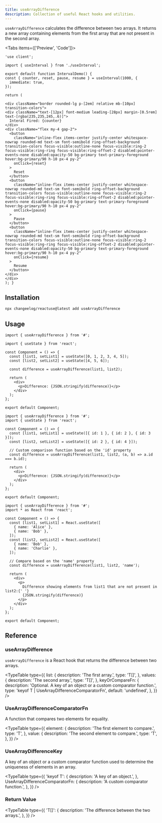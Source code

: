 ```yaml
---
title: useArrayDifference
description: Collection of useful React hooks and utilities.
---
```


`useArrayDifference` calculates the difference between two arrays. It returns a new array containing elements from the first array that are not present in the second array.

<Tabs items={['Preview', 'Code']}>
  <Tab value="Preview">
    <ArrayDifferenceDemo />
  </Tab>
  <Tab value="Code">
  ```tsx
  'use client';

import { useInterval } from './useInterval';

export default function IntervalDemo() {
  const { counter, reset, pause, resume } = useInterval(1000, {
    immediate: true,
  });

return (

<div className="border rounded-lg p-[2em] relative mb-[10px] transition-colors">
  <div className="text-[12px] font-medium leading-[28px] margin-[0.5rem]  text-[rgba(235,235,245,.6)]">
    Interal Fired: {counter}
  </div>
  <div className="flex my-4 gap-2">
    <button
      className="inline-flex items-center justify-center whitespace-nowrap rounded-md text-sm font-semibold ring-offset-background transition-colors focus-visible:outline-none focus-visible:ring-2 focus-visible:ring-ring focus-visible:ring-offset-2 disabled:pointer-events-none disabled:opacity-50 bg-primary text-primary-foreground hover:bg-primary/90 h-10 px-4 py-2"
      onClick={reset}
    >
      Reset
    </button>
    <button
      className="inline-flex items-center justify-center whitespace-nowrap rounded-md text-sm font-semibold ring-offset-background transition-colors focus-visible:outline-none focus-visible:ring-2 focus-visible:ring-ring focus-visible:ring-offset-2 disabled:pointer-events-none disabled:opacity-50 bg-primary text-primary-foreground hover:bg-primary/90 h-10 px-4 py-2"
      onClick={pause}
    >
      Pause
    </button>
    <button
      className="inline-flex items-center justify-center whitespace-nowrap rounded-md text-sm font-semibold ring-offset-background transition-colors focus-visible:outline-none focus-visible:ring-2 focus-visible:ring-ring focus-visible:ring-offset-2 disabled:pointer-events-none disabled:opacity-50 bg-primary text-primary-foreground hover:bg-primary/90 h-10 px-4 py-2"
      onClick={resume}
    >
      Resume
    </button>
  </div>
</div>
); }

````
</Tab>
</Tabs>

## Installation

```bash
npx changeelog/reactuse@latest add useArrayDifference
````

## Usage

```tsx
import { useArrayDifference } from '#';

import { useState } from 'react';

const Component = () => {
  const [list1, setList1] = useState([0, 1, 2, 3, 4, 5]);
  const [list2, setList2] = useState([4, 5, 6]);

  const difference = useArrayDifference(list1, list2);

  return (
    <div>
      <p>Difference: {JSON.stringify(difference)}</p>
    </div>
  );
};

export default Component;
```

```tsx
import { useArrayDifference } from '#';
import { useState } from 'react';

const Component = () => {
  const [list1, setList1] = useState([{ id: 1 }, { id: 2 }, { id: 3 }]);
  const [list2, setList2] = useState([{ id: 2 }, { id: 4 }]);

  // Custom comparison function based on the 'id' property
  const difference = useArrayDifference(list1, list2, (a, b) => a.id === b.id);

  return (
    <div>
      <p>Difference: {JSON.stringify(difference)}</p>
    </div>
  );
};

export default Component;
```

```tsx
import { useArrayDifference } from '#';
import * as React from 'react';

const Component = () => {
  const [list1, setList1] = React.useState([
    { name: 'Alice' },
    { name: 'Bob' },
  ]);
  const [list2, setList2] = React.useState([
    { name: 'Bob' },
    { name: 'Charlie' },
  ]);

  // Compare based on the 'name' property
  const difference = useArrayDifference(list1, list2, 'name');

  return (
    <div>
      <p>
        Difference showing elements from list1 that are not present in list2:{' '}
        {JSON.stringify(difference)}
      </p>
    </div>
  );
};

export default Component;
```

## Reference

### useArrayDifference

`useArrayDifference` is a React hook that returns the difference between two arrays.

<TypeTable
  type={{
    list: {
      description: 'The first array.',
      type: 'T[]',
    },
    values: {
      description: 'The second array.',
      type: 'T[]',
    },
    keyOrCompareFn: {
      description:
        'Optional. A key of an object or a custom comparator function.',
      type: 'keyof T | UseArrayDifferenceComparatorFn',
      default: 'undefined',
    },
  }}
/>

### UseArrayDifferenceComparatorFn

A function that compares two elements for equality.

<TypeTable
  type={{
    element: {
      description: 'The first element to compare.',
      type: 'T',
    },
    value: {
      description: 'The second element to compare.',
      type: 'T',
    },
  }}
/>

### UseArrayDifferenceKey

A key of an object or a custom comparator function used to determine the uniqueness of elements in an array.

<TypeTable
  type={{
    'keyof T': {
      description: 'A key of an object.',
    },
    UseArrayDifferenceComparatorFn: {
      description: 'A custom comparator function.',
    },
  }}
/>

### Return Value

<TypeTable
  type={{
    'T[]': {
      description: 'The difference between the two arrays.',
    },
  }}
/>

